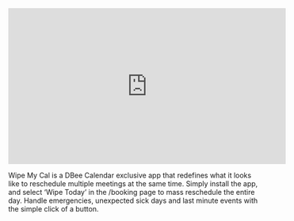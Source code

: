<iframe width="560" height="315" src="https://www.youtube.com/embed/lPO6SAjkKrQ?start=235" title="YouTube video player" frameborder="0" allow="accelerometer; autoplay; clipboard-write; encrypted-media; gyroscope; picture-in-picture" allowfullscreen></iframe>

Wipe My Cal is a DBee Calendar exclusive app that redefines what it looks like to reschedule multiple meetings at the same time. Simply install the app, and select ‘Wipe Today’ in the /booking page to mass reschedule the entire day. Handle emergencies, unexpected sick days and last minute events with the simple click of a button.
